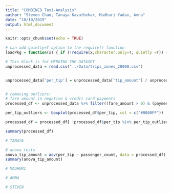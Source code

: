 ```yaml
---
title: "COMBINED_Taxi-Analysis"
author: "Steven Chao, Tanaya Kavathekar, Madhuri Yadav, Amna"
date: "10/10/2019"
output: html_document
---
```


```r
knitr::opts_chunk$set(echo = TRUE)
```

```r
# can add quietly=T option to the require() function
loadPkg = function(x) { if (!require(x,character.only=T, quietly =T)) { install.packages(x,dep=T,repos="http://cran.us.r-project.org"); if(!require(x,character.only=T)) stop("Package not found") } }
```

```r
# This block is for MERGING THE DATASET
unprocessed_data = read.csv("../Data/trips_zones_20000.csv")


unprocessed_data['per_tip'] = unprocessed_data['tip_amount'] / unprocessed_data['fare_amount'] 


# removing outliers:
# fare amount in negative & credit card payments
processed_df <- unprocessed_data %>% filter((fare_amount > 0) & (payment_type == 1) & (passenger_count < 7))

per_tip_outliers <- boxplot(processed_df$per_tip, col = c("#0000FF"))

processed_df = processed_df[ !processed_df$per_tip %in% per_tip_outliers$out, ]

summary(processed_df)
```

####################################


```r
# TANAYA

# anova tests 
anova_tip_amount = aov(per_tip ~ passenger_count, data = processed_df)
summary(anova_tip_amount)
```

####################################


```r
# MADHURI

```

####################################


```r
# AMNA

```

####################################

```r
# STEVEN

```
####################################
